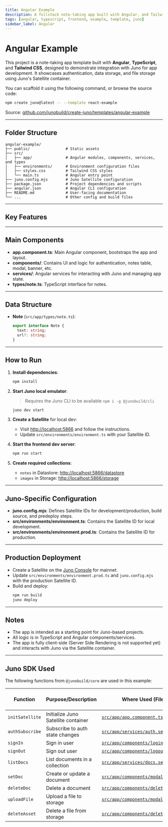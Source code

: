 ```yaml
---
title: Angular Example
description: A fullstack note-taking app built with Angular, and Tailwind CSS using Juno for authentication, data, and file storage.
tags: [angular, typescript, frontend, example, template, juno]
sidebar_label: Angular
---
```


# Angular Example

This project is a note-taking app template built with **Angular**, **TypeScript**, and **Tailwind CSS**, designed to demonstrate integration with Juno for app development. It showcases authentication, data storage, and file storage using Juno's Satellite container.

You can scaffold it using the following command, or browse the source code:

```bash
npm create juno@latest -- --template react-example
```

Source: [github.com/junobuild/create-juno/templates/angular-example](https://github.com/junobuild/create-juno/tree/main/templates/angular-example)

---

## Folder Structure

```
angular-example/
├── public/                # Static assets
├── src/
│   ├── app/               # Angular modules, components, services, and types
│   ├── environments/      # Environment configuration files
│   ├── styles.css         # Tailwind CSS styles
│   └── main.ts            # Angular entry point
├── juno.config.mjs        # Juno Satellite configuration
├── package.json           # Project dependencies and scripts
├── angular.json           # Angular CLI configuration
├── README.md              # User-facing documentation
└── ...                    # Other config and build files
```

---

## Key Features


<KeyFeatures />

---

## Main Components

- **app.component.ts**: Main Angular component, bootstraps the app and layout.
- **components/**: Contains UI and logic for authentication, notes table, modal, banner, etc.
- **services/**: Angular services for interacting with Juno and managing app state.
- **types/note.ts**: TypeScript interface for notes.

---

## Data Structure

- **Note** (`src/app/types/note.ts`):
  ```ts
  export interface Note {
    text: string;
    url?: string;
  }
  ```

---

## How to Run

1. **Install dependencies**:

   ```sh
   npm install
   ```

2. **Start Juno local emulator**:

   > Requires the Juno CLI to be available `npm i -g @junobuild/cli`

   ```sh
   juno dev start
   ```

3. **Create a Satellite** for local dev:

   - Visit [http://localhost:5866](http://localhost:5866) and follow the instructions.
   - Update `src/environments/environment.ts` with your Satellite ID.

4. **Start the frontend dev server**:

   ```sh
   npm run start
   ```

5. **Create required collections**:
   - `notes` in Datastore: [http://localhost:5866/datastore](http://localhost:5866/datastore)
   - `images` in Storage: [http://localhost:5866/storage](http://localhost:5866/storage)

---

## Juno-Specific Configuration

- **juno.config.mjs**: Defines Satellite IDs for development/production, build source, and predeploy steps.
- **src/environments/environment.ts**: Contains the Satellite ID for local development.
- **src/environments/environment.prod.ts**: Contains the Satellite ID for production.

---

## Production Deployment

- Create a Satellite on the [Juno Console](https://console.juno.build) for mainnet.
- Update `src/environments/environment.prod.ts` and `juno.config.mjs` with the production Satellite ID.
- Build and deploy:
  ```sh
  npm run build
  juno deploy
  ```

---

## Notes

- The app is intended as a starting point for Juno-based projects.
- All logic is in TypeScript and Angular components/services.
- The app is fully client-side (Server Side Rendering is not supported yet) and interacts with Juno via the Satellite container.

---

## Juno SDK Used

The following functions from `@junobuild/core` are used in this example:

| Function        | Purpose/Description                 | Where Used (File/Component)                                                                                                                                                   | Juno Docs/Source Reference                                                             |
| --------------- | ----------------------------------- | ----------------------------------------------------------------------------------------------------------------------------------------------------------------------------- | -------------------------------------------------------------------------------------- |
| `initSatellite` | Initialize Juno Satellite container | [`src/app/app.component.ts`](https://github.com/junobuild/create-juno/blob/main/templates/angular-example/src/app/app.component.ts)                                           | [initSatellite](https://juno.build/docs/setup-the-sdk#initialization)                  |
| `authSubscribe` | Subscribe to auth state changes     | [`src/app/services/auth.service.ts`](https://github.com/junobuild/create-juno/blob/main/templates/angular-example/src/app/services/auth.service.ts)                           | [authSubscribe](https://juno.build/docs/build/authentication/development#subscription) |
| `signIn`        | Sign in user                        | [`src/app/components/login/login.component.ts`](https://github.com/junobuild/create-juno/blob/main/templates/angular-example/src/app/components/login/login.component.ts)     | [signIn](https://juno.build/docs/build/authentication/development#sign-in)             |
| `signOut`       | Sign out user                       | [`src/app/components/logout/logout.component.ts`](https://github.com/junobuild/create-juno/blob/main/templates/angular-example/src/app/components/logout/logout.component.ts) | [signOut](https://juno.build/docs/build/authentication/development#sign-out)           |
| `listDocs`      | List documents in a collection      | [`src/app/services/docs.service.ts`](https://github.com/junobuild/create-juno/blob/main/templates/angular-example/src/app/services/docs.service.ts)                           | [listDocs](https://juno.build/docs/build/datastore/development#list-documents)         |
| `setDoc`        | Create or update a document         | [`src/app/components/modal/modal.component.ts`](https://github.com/junobuild/create-juno/blob/main/templates/angular-example/src/app/components/modal/modal.component.ts)     | [setDoc](https://juno.build/docs/build/datastore/development#add-a-document)           |
| `deleteDoc`     | Delete a document                   | [`src/app/components/delete/delete.component.ts`](https://github.com/junobuild/create-juno/blob/main/templates/angular-example/src/app/components/delete/delete.component.ts) | [deleteDoc](https://juno.build/docs/build/datastore/development#delete-a-document)     |
| `uploadFile`    | Upload a file to storage            | [`src/app/components/modal/modal.component.ts`](https://github.com/junobuild/create-juno/blob/main/templates/angular-example/src/app/components/modal/modal.component.ts)     | [uploadFile](https://juno.build/docs/build/storage/development#upload-asset)           |
| `deleteAsset`   | Delete a file from storage          | [`src/app/components/delete/delete.component.ts`](https://github.com/junobuild/create-juno/blob/main/templates/angular-example/src/app/components/delete/delete.component.ts) | [deleteAsset](https://juno.build/docs/build/storage/development#delete-asset)          |
